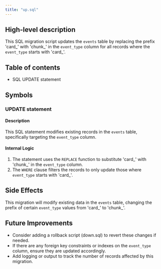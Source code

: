 ```yaml
---
title: "up.sql"
---
```


## High-level description
This SQL migration script updates the `events` table by replacing the prefix 'card_' with 'chunk_' in the `event_type` column for all records where the `event_type` starts with 'card_'.

## Table of contents
- SQL UPDATE statement

## Symbols

### UPDATE statement
#### Description
This SQL statement modifies existing records in the `events` table, specifically targeting the `event_type` column.

#### Internal Logic
1. The statement uses the `REPLACE` function to substitute 'card_' with 'chunk_' in the `event_type` column.
2. The `WHERE` clause filters the records to only update those where `event_type` starts with 'card_'.

## Side Effects
This migration will modify existing data in the `events` table, changing the prefix of certain `event_type` values from 'card_' to 'chunk_'.

## Future Improvements
- Consider adding a rollback script (down.sql) to revert these changes if needed.
- If there are any foreign key constraints or indexes on the `event_type` column, ensure they are updated accordingly.
- Add logging or output to track the number of records affected by this migration.